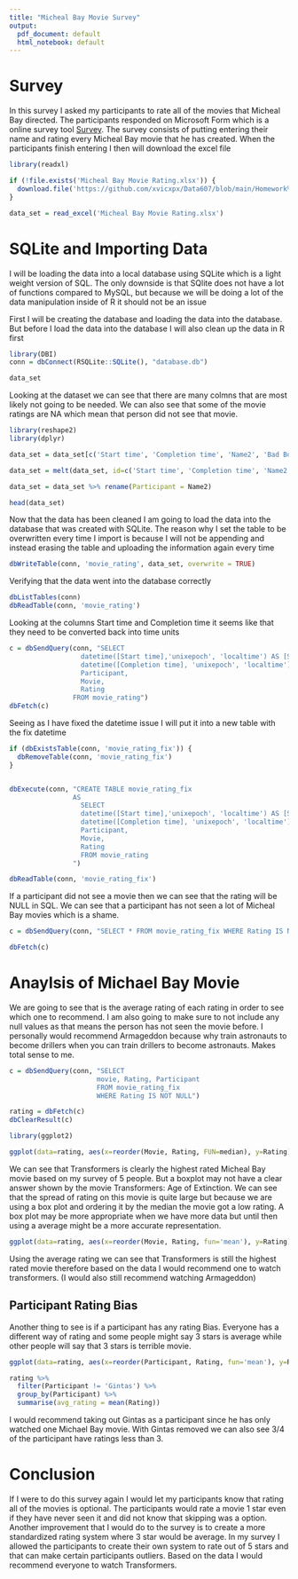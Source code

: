 ```yaml
---
title: "Micheal Bay Movie Survey"
output:
  pdf_document: default
  html_notebook: default
---
```



# Survey

In this survey I asked my participants to rate all of the movies that Micheal Bay directed. The participants responded on Microsoft Form which is a online survey tool [Survey](https://forms.office.com/Pages/ResponsePage.aspx?id=kQ73UQC2m0Sp8w6tO6U06qt7qBwjFdxHt2vDgA3NI1lUOUFHNkFZM0s4QTZOM09IUEVLNU41UkwxUC4u). The survey consists of putting entering their name and rating every Micheal Bay movie that he has created. When the participants finish entering I then will download the excel file 

```r
library(readxl)

if (!file.exists('Micheal Bay Movie Rating.xlsx')) {
  download.file('https://github.com/xvicxpx/Data607/blob/main/Homework%202/Micheal%20Bay%20Movie%20Rating.xlsx?raw=true', destfile = 'Micheal Bay Movie Rating.xlsx')
}

data_set = read_excel('Micheal Bay Movie Rating.xlsx')
```

# SQLite and Importing Data

I will be loading the data into a local database using SQLite which is a light weight version of SQL. The only downside is that SQlite does not have a lot of functions compared to MySQL, but because we will be doing a lot of the data manipulation inside of R it should not be an issue

First I will be creating the database and loading the data into the database. But before I load the data into the database I will also clean up the data in R first
```r
library(DBI)
conn = dbConnect(RSQLite::SQLite(), "database.db")
```

```r
data_set
```

Looking at the dataset we can see that there are many colmns that are most likely not going to be needed. We can also see that some of the movie ratings are NA which mean that person did not see that movie.

```r
library(reshape2)
library(dplyr)

data_set = data_set[c('Start time', 'Completion time', 'Name2', 'Bad Boys', 'The Rock', 'Armageddon', 'Bad Boys II', 'The Island', 'Transformers', 'Transformers: Revenge of the Fallen', 'Transformers: Dark of the Moon', 'Pain & Gain', 'Transformers: Age of Extinction', '13 Hours: The Secret Soldiers of Benghazi', '6 Underground')]

data_set = melt(data_set, id=c('Start time', 'Completion time', 'Name2'), variable.name = 'Movie', value.name = 'Rating')

data_set = data_set %>% rename(Participant = Name2)

head(data_set)
```

Now that the data has been cleaned I am going to load the data into the database that was created with SQLite. The reason why I set the table to be overwritten every time I import is because I will not be appending and instead erasing the table and uploading the information again every time
```r
dbWriteTable(conn, 'movie_rating', data_set, overwrite = TRUE)
```

Verifying that the data went into the database correctly
```r
dbListTables(conn)
dbReadTable(conn, 'movie_rating')
```

Looking at the columns Start time and Completion time it seems like that they need to be converted back into time units
```r
c = dbSendQuery(conn, "SELECT 
                  datetime([Start time],'unixepoch', 'localtime') AS [Start Time],
                  datetime([Completion time], 'unixepoch', 'localtime') AS [Completion Time],
                  Participant,
                  Movie,
                  Rating
                FROM movie_rating")
dbFetch(c)
```

Seeing as I have fixed the datetime issue I will put it into a new table with the fix datetime
```r
if (dbExistsTable(conn, 'movie_rating_fix')) {
  dbRemoveTable(conn, 'movie_rating_fix')
}


dbExecute(conn, "CREATE TABLE movie_rating_fix
                AS
                  SELECT
                  datetime([Start time],'unixepoch', 'localtime') AS [Start Time],
                  datetime([Completion time], 'unixepoch', 'localtime') AS [Completion Time],
                  Participant,
                  Movie,
                  Rating
                  FROM movie_rating
                ")

dbReadTable(conn, 'movie_rating_fix')
```
If a participant did not see a movie then we can see that the rating will be NULL in SQL. We can see that a participant has not seen a lot of Micheal Bay movies which is a shame.

```R
c = dbSendQuery(conn, "SELECT * FROM movie_rating_fix WHERE Rating IS NULL")

dbFetch(c)
```
# Anaylsis of Michael Bay Movie

We are going to see that is the average rating of each rating in order to see which one to recommend. I am also going to make sure to not include any null values as that means the person has not seen the movie before. I personally would recommend Armageddon because why train astronauts to become drillers when you can train drillers to become astronauts. Makes total sense to me.
```r
c = dbSendQuery(conn, "SELECT 
                      movie, Rating, Participant
                      FROM movie_rating_fix
                      WHERE Rating IS NOT NULL")

rating = dbFetch(c)
dbClearResult(c)

library(ggplot2)

ggplot(data=rating, aes(x=reorder(Movie, Rating, FUN=median), y=Rating)) + geom_boxplot() + theme(axis.text.x = element_text(angle = 90, hjust = 1)) + geom_jitter(position=position_jitter(0.2)) + ggtitle("Box Plot of Michael Bay Movie Rating") + xlab('Michael Bay Movie')
```
We can see that Transformers is clearly the highest rated Micheal Bay movie based on my survey of 5 people. But a boxplot may not have a clear answer shown by the movie Transformers: Age of Extinction. We can see that the spread of rating on this movie is quite large but because we are using a box plot and ordering it by the median the movie got a low rating. A box plot may be more appropriate when we have more data but until then using a average might be a more accurate representation.

```r
ggplot(data=rating, aes(x=reorder(Movie, Rating, fun='mean'), y=Rating)) + geom_bar(fun='mean', stat='summary') + theme(axis.text.x = element_text(angle = 90, hjust = 1)) + ggtitle('Average Rating of Michael Bay Movie') + xlab('Michael Bay Movie')
```
Using the average rating we can see that Transformers is still the highest rated movie therefore based on the data I would recommend one to watch transformers. (I would also still recommend watching Armageddon)

## Participant Rating Bias

Another thing to see is if a participant has any rating Bias. Everyone has a different way of rating and some people might say 3 stars is average while other people will say that 3 stars is terrible movie.

```r
ggplot(data=rating, aes(x=reorder(Participant, Rating, fun='mean'), y=Rating)) + geom_bar(fun='mean', stat='summary')
```

```r
rating %>%
  filter(Participant != 'Gintas') %>%
  group_by(Participant) %>%
  summarise(avg_rating = mean(Rating))
```

I would recommend taking out Gintas as a participant since he has only watched one Michael Bay movie. With Gintas removed we can also see 3/4 of the participant have ratings less than 3.

# Conclusion
If I were to do this survey again I would let my participants know that rating all of the movies is optional. The participants would rate a movie 1 star even if they have never seen it and did not know that skipping was a option. Another improvement that I would do to the survey is to create a more standardized rating system where 3 star would be average. In my survey I allowed the participants to create their own system to rate out of 5 stars and that can make certain participants outliers. Based on the data I would recommend everyone to watch Transformers.  

